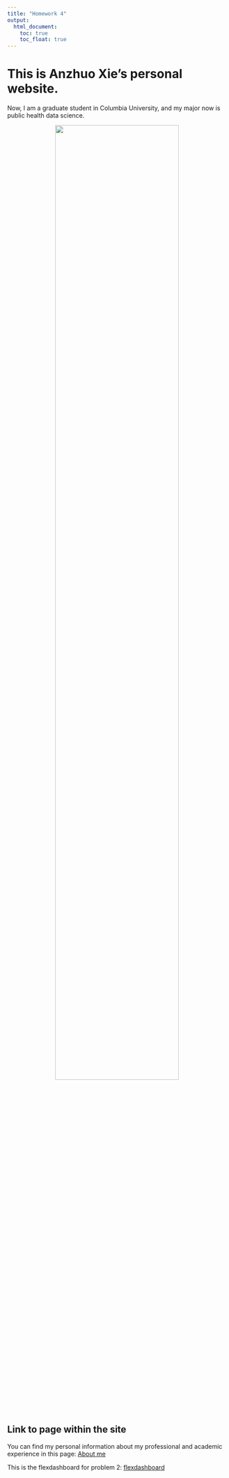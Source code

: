 ```yaml
---
title: "Homework 4"
output: 
  html_document:
    toc: true
    toc_float: true
---
```


# This is Anzhuo Xie's personal website.

Now, I am a graduate student in Columbia University, and my major now is public health data science.

<center>
<img src="images/columbia.png" style="width:75%">
</center>
<br>

## Link to page within the site

You can find my personal information about my professional and academic experience in this page: [About me](about.html)

This is the flexdashboard for problem 2: [flexdashboard](dashboard.html)